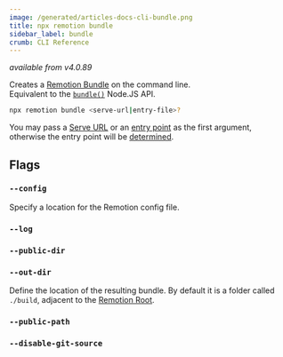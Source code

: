```yaml
---
image: /generated/articles-docs-cli-bundle.png
title: npx remotion bundle
sidebar_label: bundle
crumb: CLI Reference
---
```


_available from v4.0.89_

Creates a [Remotion Bundle](/docs/terminology/bundle) on the command line.  
Equivalent to the [`bundle()`](/docs/bundle) Node.JS API.

```bash
npx remotion bundle <serve-url|entry-file>?
```

You may pass a [Serve URL](/docs/terminology/serve-url) or an [entry point](/docs/terminology/entry-point) as the first argument, otherwise the entry point will be [determined](/docs/terminology/entry-point#which-entry-point-is-being-used).

## Flags

### `--config`

Specify a location for the Remotion config file.

### `--log`

<Options id="log" />

### `--public-dir`

<Options id="public-dir" />

### `--out-dir`

Define the location of the resulting bundle. By default it is a folder called `./build`, adjacent to the [Remotion Root](/docs/terminology/remotion-root).

### `--public-path`<AvailableFrom v="4.0.127"/>

<Options id="public-path" />

### `--disable-git-source`<AvailableFrom v="4.0.182" />

<Options id="disable-git-source" />
